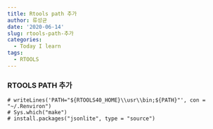 ```yaml
---
title: Rtools path 추가
author: 류성균
date: '2020-06-14'
slug: rtools-path-추가
categories:
  - Today I learn
tags:
  - RTOOLS
---
```


### RTOOLS PATH 추가
```
# writeLines('PATH="${RTOOLS40_HOME}\\usr\\bin;${PATH}"', con = "~/.Renviron")
# Sys.which("make")
# install.packages("jsonlite", type = "source")

```


